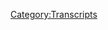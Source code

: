 {{DEFAULTSORT:
    #_TRANSCRIPT_0732:Trial Press Conference
}}{{Transcript
    | title         = [[732: Trial Press Conference]]
    | caption       = [https://knowledgefight.libsyn.com/732-trial-press-conference Listen to this episode on Libsyn]
    | episodeNumber = [[732: Trial Press Conference|732]]
    | length        = 01:06:35
}}

{{MessageBox
    | header     = Warning: Bot Generated Content
    | text       = This transcript was automatically generated by transcription software and likely contains many mistakes and misattributions. Please check the audio for definitive quotes, attribution, and context.
    | image      = N3yvass4myg91.webp
    | imagewidth = 50px
    | id         = warning
}}

{{TranscriptBlock
    | name      = Alex Jones
    | timestamp = 00:00:04.000
    | text      = Red Alert. Red alert. Red alert. Red. Alert. Red alert. Knowledge five days. Damn, Jordan, I am sweating. Knowledge party.com It's time to pray. I have great respect for knowledge like knowledge. I'm sick of them posing as if they're the good guys Hsiang me or the bad guy knowledge. Dan and Jordan knowledge fight need money Andy and Andy are stopping Andy and Ken handy in Kansas. Andy in Kansas, you're on the airplane. Huge fan. I love your word. Knowledge by now knowledge fight.com
}}

{{TranscriptBlock
    | name      = Dan
    | timestamp = 00:00:58.000
    | text      = Hello, everybody. Welcome back knowledge, right. I'm Dan. I'm Jordan. Dudes, sit around worship at the altar of saline and talk a little bit about Alex Jones. Oh,
}}

{{TranscriptBlock
    | name      = Jordan
    | timestamp = 00:01:07.000
    | text      = indeed. We are Dan Jordan.
}}

{{TranscriptBlock
    | name      = Dan
    | timestamp = 00:01:09.000
    | text      = Damn, Jordan a quick question for you. What's up? What's your bright spot today? But why bright spot? Jordan is this this button stuff is going along? I have a prediction that I think it'll probably every button will be out by the end of the year. Right. I'm giving myself that kind of a sort of window. Yeah. But it's really fun. I mean, one of the things that's really nice is like going through and, you know, addressing the envelopes and stuff. I see a lot of names that are like people from way back. Yeah, you know, and it's really nice to know that these people like a lot of people are still with us. You know, that's that's really exciting. And then the other thing that makes us a bright spot is the second Wonka button is in the mail. Yes. To confirm that the brightspot Willy Wonka button is somewhere yeah. And I will give you I'll say this as luck may have it. This is an international button. This one is going out of the United States. Oh yeah. So someone not
}}

{{TranscriptBlock
    | name      = Jordan
    | timestamp = 00:02:09.000
    | text      = in America are Patriot fans are not gonna like that. Be looking out as a look as long as it didn't go to the Queen. Well,
}}

{{TranscriptBlock
    | name      = Dan
    | timestamp = 00:02:17.000
    | text      = the first one landed in the United States. Sure. That's true. Also bad news. This one's going to the Queen god damn it.
}}

{{TranscriptBlock
    | name      = Jordan
    | timestamp = 00:02:22.000
    | text      = I knew it. I knew she was gonna ask for a while and then she died.
}}

{{TranscriptBlock
    | name      = Dan
    | timestamp = 00:02:25.000
    | text      = Well, it's actually going to Queen Beatrix.
}}

{{TranscriptBlock
    | name      = Jordan
    | timestamp = 00:02:30.000
    | text      = What's your Ah, my brightspot is I started watching the show called Welcome to Wrexham. Apparently, Rob McElhaney from, it's always sunny. Sure. And then Ryan Reynolds from being a dick in movies. Bought a like zoo, second tier football club in Wrexham, in Wales, which is like the oldest it's i It's really cool story about the backstory of the town. And it's got the oldest International Stadium anywhere and all this cool stuff. And then they turn them into like the Mighty Ducks. Right, and that's really cool. But then because Ryan Reynolds and Rob McElhenney are rich as shit, and they can get all these sponsorship deals. Now they're in a league where they are getting a huge budget compared to everybody else. So they're like the bad guys. But at the same time, because of the way football works. They're in a lower league. So what they're really trying to do is get out of that league to be the underdog in the higher League. You know what I'm saying? So they're still an underdog, right? But there's they're an overdog underdog kind of situation. And it's really cool because it talks about the town, which is more interesting. That's
}}

{{TranscriptBlock
    | name      = Dan
    | timestamp = 00:03:38.000
    | text      = nice, but it really sounds like it has something of a theme of like the corrupting influence of money. Then like if you have too much resources, you can't even be the thing exactly be told, which is the underdog Exactly.
}}

{{TranscriptBlock
    | name      = Jordan
    | timestamp = 00:03:50.000
    | text      = They're not there. They're buying people from the upper league but but that's because they you know, like it's It's difficult. It's difficult. Sure, and they're trying their best and there's all that fun stuff, but it's it's a really good documentary and it's it's Mighty Ducks S Oh, it
}}

{{TranscriptBlock
    | name      = Dan
    | timestamp = 00:04:05.000
    | text      = sounds fine. While you're on the subject of shows, yeah, contraption Master I finished and it's fantastic.
}}

{{TranscriptBlock
    | name      = Jordan
    | timestamp = 00:04:11.000
    | text      = I started I watched a couple episodes. Yeah, fucking amazing. So
}}

{{TranscriptBlock
    | name      = Dan
    | timestamp = 00:04:14.000
    | text      = good. Yeah, so fun. Silly.
}}

{{TranscriptBlock
    | name      = Jordan
    | timestamp = 00:04:16.000
    | text      = Oh, there's nothing more satisfying. I
}}

{{TranscriptBlock
    | name      = Dan
    | timestamp = 00:04:18.000
    | text      = don't want to spoil the end for you. But it's amazing. I believe it culminates quite well, of course. And then I've been needing another show because I you know, I've watched all the survivors. So I need to watch while I'm making the buttons right off, right. I sort of gravitate towards shows that are about people surviving. Because like survive well, yeah. And then I tried the Naked and Afraid but as I told you, yeah, there are plenty naked. Most of them are not that afraid. You're not that afraid. No, it kind of doesn't live up to the premise. So I found a show recently called alone, and it's they are straight up alone. My
}}

{{TranscriptBlock
    | name      = Jordan
    | timestamp = 00:04:51.000
    | text      = partner loves alone.
}}

{{TranscriptBlock
    | name      = Dan
    | timestamp = 00:04:53.000
    | text      = I am. I'm into it. I watched the first season. And I think it's great because it's 10 people. Yeah, they have to record the themselves. Yeah. And in the first episode of the first season, what guy almost got eaten by a bear? Yeah, it was like, I was thinking like, how would they stop that? I don't who didn't know, they had to evacuate somebody who was worried that there were like, big cats around. Yeah. And they're like, Well, we're about a three hour drive away. Exactly. That's a lot of time for a big cat.
}}

{{TranscriptBlock
    | name      = Jordan
    | timestamp = 00:05:21.000
    | text      = Yeah, they're quick. Yeah, like right there.
}}

{{TranscriptBlock
    | name      = Dan
    | timestamp = 00:05:24.000
    | text      = I've always thought like the survival shows often don't have enough survival aspects. Yeah. And that kind of this gives that like, ooh, something bad could happen here. Yeah. which I appreciate. And then the second thing is, there is no end date. Nope. They just are out there.
}}

{{TranscriptBlock
    | name      = Jordan
    | timestamp = 00:05:43.000
    | text      = Whoever goes longer. Yes. No, they might as well have their hand on a car for a year. Yeah.
}}

{{TranscriptBlock
    | name      = Dan
    | timestamp = 00:05:48.000
    | text      = I don't want to like spoil anything about it or anything. But like in the first season, the beginning of it is really survival based. Find food and make fire. Yeah. And then by the time it's down to like four of all mental, they're all losing the mind. They're all insane. They're all insane. It becomes boring to have to survive, because they figured out like, okay, I can get some food here. I have a tent. One guy made a guitar. Yeah. And a boat. Yeah,
}}

{{TranscriptBlock
    | name      = Jordan
    | timestamp = 00:06:14.000
    | text      = totally. Totally. Just so bored. Just like I have. I have defeated, existing but now existing is impossible to
}}

{{TranscriptBlock
    | name      = Dan
    | timestamp = 00:06:22.000
    | text      = do. It becomes a conversation of like, what am I proving? Yeah,
}}

{{TranscriptBlock
    | name      = Jordan
    | timestamp = 00:06:26.000
    | text      = totally. One guy who came in second because we watched the first season the guy who came in second. Yeah. And it was after like three or four months. And it was like you were just hearing him talk to a camera and you feel like he's talking to you. And then you stop and you realize he hasn't spoken to another human being for months.
}}

{{TranscriptBlock
    | name      = Dan
    | timestamp = 00:06:47.000
    | text      = Well, there's the other guy. There's another guy who's just like quoting Edgar Allan Poe. That guy was clearly from Georgia, kind of vaguely hillbilly ish. Or at least has a little bit of that vibe, too. Yeah, he's getting deeply philosophical,
}}

{{TranscriptBlock
    | name      = Jordan
    | timestamp = 00:07:01.000
    | text      = erudite hillbilly. Hillbilly
}}

{{TranscriptBlock
    | name      = Dan
    | timestamp = 00:07:05.000
    | text      = sage. Yes. I like it. I hope the other seasons you know, don't fall off my
}}

{{TranscriptBlock
    | name      = Jordan
    | timestamp = 00:07:11.000
    | text      = my big difference between a loan and Naked and Afraid. I loved a loan because they keep building their shelters until it looks cool enough for me to live it like I that one way of months. I know that one to build a shelter. And I was like, Man, I kind of wish I was living there. And yeah,
}}

{{TranscriptBlock
    | name      = Dan
    | timestamp = 00:07:27.000
    | text      = well, the guy who made a guitar and then lost his mind, before he decided to leave. He was like, think I'm gonna make a sauna neck. That's right. I bet you
}}

{{TranscriptBlock
    | name      = Jordan
    | timestamp = 00:07:37.000
    | text      = I bet you could and also, you gotta go you gotta go bed.
}}

{{TranscriptBlock
    | name      = Dan
    | timestamp = 00:07:41.000
    | text      = I was talking to my friend Angela lamps bury this show because I really enjoy it. And I didn't know if it how it worked. Like I the only complaint I have. Here's the only complaint and this is I mean, this is goes to what we were talking about. They should not tell the person who survived the longest that the second to last person has quit. I understand. They shouldn't see how why I had that thought should have to tap I had that thought I did I
}}

{{TranscriptBlock
    | name      = Jordan
    | timestamp = 00:08:07.000
    | text      = totally understand what you're saying. Yeah, because I
}}

{{TranscriptBlock
    | name      = Dan
    | timestamp = 00:08:09.000
    | text      = would love it. If someone's just out there for like six extra months. They win. $500,000. Totally. That's a lot of money.
}}

{{TranscriptBlock
    | name      = Jordan
    | timestamp = 00:08:16.000
    | text      = That's it. Six months worth of work. Let them stay out there. See how long? What is that hourly, five or six months,
}}

{{TranscriptBlock
    | name      = Dan
    | timestamp = 00:08:24.000
    | text      = they had no ability to gauge how long other people have stayed? No. It's like one guy who's the third to quit was like, I'm definitely first. Yeah, totally. Like, you'd just be like, Okay, it's been four months. But I bet there's a couple of people still out there. Meanwhile, two months ago, everyone's gone. Well,
}}

{{TranscriptBlock
    | name      = Jordan
    | timestamp = 00:08:41.000
    | text      = it is a sort of Prisoner's Dilemma aspect to because you have to be in your head like, Well, I'm a great survivor, obviously, because I'm four months into this. But this is a TV show, man. There's gotta be nine other great survivors on this show. They could be they could be here for a year. And
}}

{{TranscriptBlock
    | name      = Dan
    | timestamp = 00:09:00.000
    | text      = if you know that they're gonna come and tell you when you've won, then that takes away that mantle like Yeah, fucking with your head. Like maybe I've won. Maybe I can quit and I have won. Yep. You know,
}}

{{TranscriptBlock
    | name      = Jordan
    | timestamp = 00:09:11.000
    | text      = it shouldn't be a surprise. If you win. Yes, you're alone.
}}

{{TranscriptBlock
    | name      = Dan
    | timestamp = 00:09:15.000
    | text      = Anyway, I'm gonna watch more of that show while I make buttons. Sounds good. So Jordan, today we have an episode to go over. And what I thought we might do is talk a little bit about the trial, of course campaign. I want to discuss Alex's press conference that he gave on the steps of the courthouse. Right, right. Alright. So I think that there's there's points that I want to make. And this is something I think, probably merits focus, okay. And we'll get to that in just a moment. But before we do, let's say hello to somebody walk. Oh, that's great idea. So first basket of muffins. Thank you so much. You're on our policy walk.
}}

{{TranscriptBlock
    | name      = Alex Jones
    | timestamp = 00:09:54.000
    | text      = I'm a policy wonk. Thank
}}

{{TranscriptBlock
    | name      = Jordan
    | timestamp = 00:09:55.000
    | text      = you very much.
}}

{{TranscriptBlock
    | name      = Dan
    | timestamp = 00:09:57.000
    | text      = Next Bach thank you so much. You're now policy walk I'm a policy wonk,
}}

{{TranscriptBlock
    | name      = Jordan
    | timestamp = 00:10:01.000
    | text      = thank you very much.
}}

{{TranscriptBlock
    | name      = Dan
    | timestamp = 00:10:02.000
    | text      = Next, Colin from Ohio, thank you so much for one hour policy walk.
}}

{{TranscriptBlock
    | name      = Alex Jones
    | timestamp = 00:10:05.000
    | text      = I'm a policy wonk.
}}

{{TranscriptBlock
    | name      = Jordan
    | timestamp = 00:10:06.000
    | text      = Thank you very much.
}}

{{TranscriptBlock
    | name      = Dan
    | timestamp = 00:10:07.000
    | text      = And room temperature. Suvi. Bacon. Thank you so much. You're now policy walk.
}}

{{TranscriptBlock
    | name      = Alex Jones
    | timestamp = 00:10:12.000
    | text      = I'm a policy wonk.
}}

{{TranscriptBlock
    | name      = Robert Barnes
    | timestamp = 00:10:13.000
    | text      = Thank you very much.
}}

{{TranscriptBlock
    | name      = Dan
    | timestamp = 00:10:14.000
    | text      = Well, I bumped up to the, because it's so important that people know about don't cook your bacon.
}}

{{TranscriptBlock
    | name      = Jordan
    | timestamp = 00:10:19.000
    | text      = Yes. If it's if it's that relevant, you're gonna get punched out. Yeah.
}}

{{TranscriptBlock
    | name      = Dan
    | timestamp = 00:10:23.000
    | text      = And if it's such an important social message,
}}

{{TranscriptBlock
    | name      = Jordan
    | timestamp = 00:10:25.000
    | text      = it's a piece. It's really important.
}}

{{TranscriptBlock
    | name      = Dan
    | timestamp = 00:10:28.000
    | text      = We've got a couple of technocrats in the mix here, Jordan. So first Farrell, sweaty nerd. Thank you so much. You are now technocrat and Ted Cruz is a spineless sack of jelly. Thank you so much. You're now a technocrat.
}}

{{TranscriptBlock
    | name      = Alex Jones
    | timestamp = 00:10:40.000
    | text      = I'm a policy wonk. I have risen above my enemies. I might quit tomorrow. Actually. I'm just gonna take a little break now. A little breaky for me. And then we're going to come back. And I'm gonna start the show over, but I have to double down on their Fuck you. Fuck you. I got plenty of words for you. But at the end of the day, Fuck you and your new world order. And fuck the horse she wrote in on and all your shit. Maybe today should have almost broadcast. Maybe I'll just be gone a month, maybe five years. Maybe I'll walk out of here tomorrow. And you never see me again. That's really what I want to do. I never want to come back here again. I apologize to the crew and the listeners yesterday that I was legitimately having breakdowns on air. I'll be better tomorrow.
}}

{{TranscriptBlock
    | name      = Dan
    | timestamp = 00:11:35.000
    | text      = He's not
}}

{{TranscriptBlock
    | name      = Jordan
    | timestamp = 00:11:35.000
    | text      = Oh is bad. He sucks. That sounds right, though.
}}

{{TranscriptBlock
    | name      = Dan
    | timestamp = 00:11:39.000
    | text      = So we're recording this on Thursday evening? Yes. We saw closing arguments today. Yes. And so when this comes out, it'll be Friday. And as you're listening to this, there may be a verdict in tomorrow. Who knows how long the jury will deliberate on this could be
}}

{{TranscriptBlock
    | name      = Jordan
    | timestamp = 00:11:57.000
    | text      = till next week.
}}

{{TranscriptBlock
    | name      = Dan
    | timestamp = 00:11:58.000
    | text      = But I think that the course of the content of this trial and the testimony that we heard was Todd earth shattering some, you know, the stuff that you hear about Alex, whether it be the business practices or the you know, I think that guy for the Super Bowl, the Matt Miller guy that was a, you know, certainly that it's not like, the biggest thing in the world. But it's crippling to Alex's argument. Yeah. A lot of that stuff is there. And then to the side of that all of the humanizing and the fleshing out of the people's experiences. They're the sort of discussion of their loved ones. Yep. Tough, tough. Tough To. To. Yeah, to wrestle with.
}}

{{TranscriptBlock
    | name      = Jordan
    | timestamp = 00:12:53.000
    | text      = Yeah, it is. It is very much like, I feel like everybody who wanted their say, got their say, and they got to tell their story. And their story was very, very, very intense. Yeah. Emotionally affecting powerful, and the way that they have all turned their lives into something. That is, I mean, just incredible. You know, it is it's something that's stronger than I think I could ever accomplish. You know, like it is that kind of thing.
}}

{{TranscriptBlock
    | name      = Dan
    | timestamp = 00:13:26.000
    | text      = And God willing, you'll never have to find out. Absolutely. Yeah, it's just yeah, I words almost fail me in terms of the process of this. Last bit. Yep. And so we reached the end of the trial and the testimony and the closing arguments, and up with the plaintiff's lawyers laying out really concise argument about what they have discussed. There's, like the appeal to the emotions of the case scores, respect for that, but also the cause and effect of Alex's behavior and the grief that was caused to these people. And then norm Pattis, for the defense decides he's gonna play a 20 minute video of Alex from his own show. Yep. And I thought that was strange.
}}

{{TranscriptBlock
    | name      = Alex Jones
    | timestamp = 00:14:21.000
    | text      = Ah,
}}

{{TranscriptBlock
    | name      = Jordan
    | timestamp = 00:14:22.000
    | text      = I mean, I heard him I mean, I watched the video and was like, focused on it, because for some reason, I thought there must be some sort of content reason that he would play this video. And when you watch it, you're like, I think he just didn't want to do 20 minutes of his closing argument.
}}

{{TranscriptBlock
    | name      = Dan
    | timestamp = 00:14:40.000
    | text      = I think it was Alex said, play this or your fire. Yeah, that could be That's my guess that could definitely be the case. So look, I understand that the whole argument that Alex and Norm have wanted to make this whole time is that the videos the plaintiffs are showing have been taken out of context and to understand what they're playing and what Alex says you need to watch the whole videos. So now in the clothes Isn't statement, that's when Norm has this ability to do that. Yeah. But this is kind of bullshit because the exact same argument that they use applies here. This is just like a 90 minute video from a larger show. To understand the context of this video, shouldn't we insist that you have to watch the whole show. And to be honest, Alex's shows are generally emotional outbursts that are the result of some other stimulus. So in order to understand the whole show, you kind of need to watch the day before, you know the jury has got to see the day before show in order to put this in context, you can see how this argument spirals out of hand easily because it's meaningless. Alex defends himself by saying that things are out of context, and you need to see the whole clip because he wants to be able to set the arbitrary parameter for what you need to see in order to be qualified to judge him. It's bullshit. Yeah, also, there's at least one edit in the video that norm plays so even that doesn't even hold up.
}}

{{TranscriptBlock
    | name      = Jordan
    | timestamp = 00:15:50.000
    | text      = And and not just that, but what norm did in his closing argument, I felt like was essentially flout every rule that had been made so far. Yep, point. The video had like five claims that you could not make in that courtroom. We'll get to that it was insane. And norm had at least six or seven out and out lies that I know he knows aren't true. Like physically speaking in the world we inhabit. I know norm Pattice knows that this is not true. And he's saying it in front of a fucking judge. Yeah, you know,
}}

{{TranscriptBlock
    | name      = Dan
    | timestamp = 00:16:23.000
    | text      = so I don't think the video did as much to help Alex's cases, he might have thought it would be odd sounding completely insane. rambling about how Meghan Kelly totally wanted to fuck him, and he could prove it if he was recording at the right time. Yep. Beyond that. Alex also touches on a number of fucked up claims. One, he says that it's proven that the WikiLeaks releases couldn't have been hacked, and were the result of someone on site downloading the files. This is part of his Seth Rich conspiracies, and it's based on comments made by his buddy William Binney. It was shown to Benny that he was totally wrong and that the documents could have easily been downloaded remotely, and Benny recanted his claim, but Alex has never corrected himself or updated his talking points. So just off the bat in this closing statement, Alex is reaffirming his belief that Hillary Clinton had Seth Rich killed for releasing the WikiLeaks, which Seth Rich's family has successfully sued people for claiming
}}

{{TranscriptBlock
    | name      = Jordan
    | timestamp = 00:17:16.000
    | text      = I was gonna say yeah, in court, he did a thing that gets people put in court to
}}

{{TranscriptBlock
    | name      = Dan
    | timestamp = 00:17:21.000
    | text      = Alex repeats completely false conspiracy claims about Hillary selling uranium to Russia. Three, forgive my language, but Alex call Sandy Hook guitar baby and repeats conspiracies about Sandy Hook directly.
}}

{{TranscriptBlock
    | name      = Jordan
    | timestamp = 00:17:33.000
    | text      = Yeah, he said that they played a video where he said that and they were like that's going to do it.
}}

{{TranscriptBlock
    | name      = Dan
    | timestamp = 00:17:40.000
    | text      = For Alex demonstrably lies about what he said about Sandy Hook. He directly contradicts videos that have already been shown in court. If this video shows anything, it's that Alex is a completely untrustworthy source, particularly about his own actions. Five, Alex claims that the Syrian gas attacks are false flags. Six. In this clip, Alex says that he got a cease and desist slash retraction request about Sandy Hook that gave him a month to act. And he didn't because he felt like he hadn't done anything wrong. That's in the video. They played
}}

{{TranscriptBlock
    | name      = Jordan
    | timestamp = 00:18:12.000
    | text      = Yeah, it was insane. I think that Alex
}}

{{TranscriptBlock
    | name      = Dan
    | timestamp = 00:18:14.000
    | text      = severely overestimates his own ability to make a point. He's playing this video, because the underlying point he's trying to make is that he's totally cool did nothing wrong, and the media is attacking him about Sandy Hook because he exposes things that the media doesn't want the public to know. Like how Assad is super cool, right? The thing is, though, that he makes no sense. Alex thinks that if people could just see him lay out his defense than they would get it and he'll be game over for the plaintiffs. But this video is uncompelled. To anyone who doesn't already believe Alex is shit. It's particularly useless to show people who have already seen evidence that the things he's saying in this video are bullshit, as the jury already has. I get the impulse on Alex's part, I think but in this setting, it actually kind of makes his image look much worse. It is
}}

{{TranscriptBlock
    | name      = Jordan
    | timestamp = 00:18:59.000
    | text      = it is I think it's the wet cement problem. You know, like if he had gotten to play that video, right, right away first day color the jury's perceptions with that video at least a little bit, you know, maybe that does something, but because the cement is dry as fuck, his video bounces off of it, and you can see every fucking problem.
}}

{{TranscriptBlock
    | name      = Dan
    | timestamp = 00:19:22.000
    | text      = I'm not sure if that would fully work in this setting, but that dynamic is is very much real big. Yeah, you show this video in advance, and then maybe you'll have a kernel of doubt whenever you hear him say these people are actors. Yeah, we've already had this pre framing that like everything's out of context.
}}

{{TranscriptBlock
    | name      = Jordan
    | timestamp = 00:19:42.000
    | text      = That's what he does. He pre frames events that you don't know the complete details about. So he's trying to do the exact same thing here. The only problem is, he's not allowed to talk by himself.
}}

{{TranscriptBlock
    | name      = Dan
    | timestamp = 00:19:54.000
    | text      = So you have to play this troubling clip full of bullshit well, so Alex is used to face a No consequences being surrounded by losers on his payroll, who know they're unemployable anywhere else, interviewing con artists who are financially and professionally invested in maintaining the illusion that Alex is right, and being able to hang up on or bully any callers who disagree with him in any meaningful way. Yeah, he's used to his explanations for things working because the people he's explaining things to are already in his camp, to uninitiated ears or to people who've seen evidence to the contrary, this video just seems insane. He's a crazy person. What would have been useful for norm to do would be to take the clips of Alex saying that Sandy Hook was fake with actors that were played in court and then show the full video that the clip claimed from which would then reveal that the original clip was taken out of context. And Alex was actually just asking questions or playing devil's advocate, right? He absolutely can't do that, though. Because those clips aren't out of context. That's the problem. All norm can do is insinuate that the larger context completely absolves Alex, but it's bullshit. Yep. norms. Other arguments seem to be that Alex's actions were driven by a fear that the government was going to take the guns not by a desire to endanger grieving parents for money. But the reality is that Alex endangered grieving parents in order to push his narrative surrounding the fears about the government taking guns, which is something he embellish is exaggerates and sensationalizes. In order to make money, it's not one thing or the other is norm is pretending it's all part of a dynamic system that Alex uses. Norm understands this. He's been a guest on Alex's show numerous times. If you watch this, you kind of get the sense that norm doesn't believe a goddamn word he's saying. It's just that there's no other real way to argue this and the bravado that he had about the families exaggerating their grief in his opening statement, probably, that's that that sort of cockiness isn't gonna play too well with a jury after days of hearing from said family members about the pain they've endured. Yeah, he tried to bring that exaggeration point back up, but you heard how much more apologetic and careful he was about it. As opposed to the sort of cocky swinging Dickie had in the opening he was trying, Norm was desperate to try and make this political in his closing, trying to shoehorn in references to Trump and getting shut down with objections along the way. He also tried to make a mockery of the idea that the plaintiffs who testified and said that they didn't know what Alex's positions on guns, were they, they didn't know what his position and tried to mock this. And I want to touch on this for a second. When you live by the sword, it's not a certainty that you're going to die by the sword. But if you do, you have an obligation to accept your death by the sword. Alex's most consistent defense of himself is that he's being taken out of context, and that you can understand what he's saying from short clips. I think this is bullshit. But it's the foundation of norms defense and their position. So he has to accept this. It's all good fun for him when he wants to claim that Alex mocking Robbie Parker was out of context. But it's so weird how he doesn't realize that this cuts both ways. He can show the jury a clip of ALEC saying they're coming for our guns or they're staging shootings to take our guns. And if he's being intellectually consistent, he should know that the jury can't possibly know what Alex's position on guns is without watching the whole video. In essence, norms underlying defense strategy precludes him from being able to expect that he's able to prove anything. This is also a corollary of one of Alex's other defenses when he's accused of anything and then shown video of him doing or saying the thing He's accused of he'll say it's out of context, or it's satire. If that is what Alex is saying, and if the entirety of his on air career isn't allowed to be shown in his custody hearing, because he's putting on a performance, then why should the plaintiffs in this case take him at his word when he says something on air? He could lay out his entire philosophy on gun succinctly on his show, and the plaintiffs would have every right to say that well, he did say things on air, they have no way of knowing what Alex's sincere positions are. Alex gets a lot of mileage out of people knowing he's a fraud and a liar where he can wiggle out of trouble by disowning the things he says on air as being theatrical or satire. But the other side of this is this if you want norm to insist that the Sandy Hook families are suing them because of their opposition to his position on guns, you have no right to claim that they even know what those positions are, is called being hoisted on your own petard there is that this is you know, oh, you got to oh, you can't understand what I'm saying on air. Canada expect that you get to use that as the opposite for your own purposes. And it's just said it was a very bad closing statement disgraceful all around. Yeah. And in fuck norm.
}}

{{TranscriptBlock
    | name      = Jordan
    | timestamp = 00:24:26.000
    | text      = Yeah. Yeah. The moment where norm. I mean, I really thought that norm should have been tackled by like the idea of law, I should have tackled norm because the moment he was like full from
}}

{{TranscriptBlock
    | name      = Dan
    | timestamp = 00:24:38.000
    | text      = nikecourt would have texted me he should have
}}

{{TranscriptBlock
    | name      = Jordan
    | timestamp = 00:24:40.000
    | text      = because he was playing the video. And then Norm said he was trying to insinuate the thing that he's been trying to insinuate the entire fucking time, and everyone has stopped him and they still let him do it. And then the objection was sustained, but it doesn't fucking matter. Because again, he got to say, why did they come with this with this lawsuit? It's because of the guy who said Good job, Alex. Right instead of saying because he can't say it's Trump. Yeah, he can't say they're coming after Trump. But he can play a video where Alex references Trump, and then references that maybe he was referencing, but pronouns still refer to
}}

{{TranscriptBlock
    | name      = Dan
    | timestamp = 00:25:17.000
    | text      = a thing. No, True. True. And I think that was painfully obvious. Yeah. And I don't think the jury is dumb. No, I think that they get that too. Yeah. To the extent that they have any awareness of why it's inappropriate this behavior, I think that they can understand like, this is this guy is trying to do something he's not allowed to do. Yeah. And I have faith that they'll they'll suss that out. I don't
}}

{{TranscriptBlock
    | name      = Jordan
    | timestamp = 00:25:44.000
    | text      = think it's too hard after like, eventually, no matter what you're like, oh, this kid is trying to break into the cookie jar.
}}

{{TranscriptBlock
    | name      = Dan
    | timestamp = 00:25:51.000
    | text      = I get it and then and then dude, the ending with the attorney prayer or
}}

{{TranscriptBlock
    | name      = Alex Jones
    | timestamp = 00:25:56.000
    | text      = fuck, that
}}

{{TranscriptBlock
    | name      = Dan
    | timestamp = 00:25:57.000
    | text      = was rough.
}}

{{TranscriptBlock
    | name      = Jordan
    | timestamp = 00:25:58.000
    | text      = What the fuck was that?
}}

{{TranscriptBlock
    | name      = Dan
    | timestamp = 00:25:59.000
    | text      = That was embarrassing. No one's
}}

{{TranscriptBlock
    | name      = Jordan
    | timestamp = 00:26:00.000
    | text      = no one's corroborated that that's a an attorney's prayer. Has anybody said that? Attorneys pray like that. Has any attorney ever prayed like that?
}}

{{TranscriptBlock
    | name      = Dan
    | timestamp = 00:26:09.000
    | text      = I could see it being like, on a on a placemat. Danny's you have your lawyer. Grandma gets it for you. Circle these words of the prayer. That was tough. Yeah. And then Nora might have protested a little too much about how proud he is to be. He kept saying like I'm exactly where I want to be. I'm so proud of me. That was it was it felt a little bit like somebody's talking themselves up of like, no, no, no, I'm not ashamed to be Yeah,
}}

{{TranscriptBlock
    | name      = Jordan
    | timestamp = 00:26:40.000
    | text      = it was. It was a little bit like a shirtless naked man walking into Congress being like, Oh, I'm so Mr. Smith. I am going to fucking filibuster this shit. And everyone's going to be like, Look at this genius.
}}

{{TranscriptBlock
    | name      = Dan
    | timestamp = 00:26:54.000
    | text      = I think we are foolish for accepting expecting more from a guy who drops his pants. It says the N word. Of course we are? Of course we are. So look, norms of behavior throughout the entirety of this proceeding has been shameful. I hope he enjoys being second banana on Infowars. To Barnes. Yeah. As a lawyer. Yeah, it's I don't know. I don't know really what? I can't I find it difficult to imagine he'll have too much cash.
}}

{{TranscriptBlock
    | name      = Jordan
    | timestamp = 00:27:24.000
    | text      = Boy, I wouldn't. I wouldn't hire him.
}}

{{TranscriptBlock
    | name      = Dan
    | timestamp = 00:27:28.000
    | text      = It's just been bad. But I think that there's something else that is worse. And that is Alex's behavior. Yeah, that sounds right. So he went to Connecticut, a little bit back justified. Had a little bit of a meltdown. I had to get away from the the jury, right, went back to Austin to do his bullshit with Barnes. Right. Say that Sandy Hook was fake again.
}}

{{TranscriptBlock
    | name      = Jordan
    | timestamp = 00:27:52.000
    | text      = Yep. Flew back to Connecticut. Right.
}}

{{TranscriptBlock
    | name      = Dan
    | timestamp = 00:27:55.000
    | text      = And then the idea was that norm was going to call him as a witness for the defense. Yeah. The only witness? Yeah. And so this game was being played. And Alex came back. And now that both sides have arrested the closing arguments have been made. We know that he did not testify
}}

{{TranscriptBlock
    | name      = Jordan
    | timestamp = 00:28:14.000
    | text      = like Brave Sir Robin. He ran away. It's
}}

{{TranscriptBlock
    | name      = Dan
    | timestamp = 00:28:18.000
    | text      = he went to Connecticut for ostensibly no reason. Nope. Except, well, promotion. There we go. He went to get publicity. He went to get attention. And it is my firm contention that he never even considered testifying. Yeah, I would believe that he went specifically to get as much attention as he could, with the pretense that maybe I'll testify. Or maybe I won't, yeah,
}}

{{TranscriptBlock
    | name      = Jordan
    | timestamp = 00:28:51.000
    | text      = he went there because he knew he was going to get that press conference right outside the court, because he always gets it because everybody who works in the media is fucking stupid. But that's just me. And we're
}}

{{TranscriptBlock
    | name      = Dan
    | timestamp = 00:29:01.000
    | text      = going to talk here a little bit about this press conference, because I found it to be
}}

{{TranscriptBlock
    | name      = Jordan
    | timestamp = 00:29:07.000
    | text      = great. The best, I would say the opposite, respectful, no loving,
}}

{{TranscriptBlock
    | name      = Dan
    | timestamp = 00:29:11.000
    | text      = no, none of these things, none of those things. So here's where we start off. And I should give you a little bit of a sort of Tableau. Alex and Barnes are standing behind some cameras. Now a little bit later, Alex there Alex will. I don't know why. Pay for burns. Fly out.
}}

{{TranscriptBlock
    | name      = Jordan
    | timestamp = 00:29:32.000
    | text      = Get on the jet, Denise stowaway.
}}

{{TranscriptBlock
    | name      = Dan
    | timestamp = 00:29:35.000
    | text      = Well, we'll actually find out why Barnes is there a little bit later. And it's very sad. Oh, but a little bit later, Alex is talking to some people and fielding questions. And he's holding up a copy of his book. So obviously like this is all Yeah, this getting your, your product on the news? Yep. And this is the game that's being played. But yeah, he's standing I'm here with Barnes. I
}}

{{TranscriptBlock
    | name      = Alex Jones
    | timestamp = 00:30:01.000
    | text      = really appreciate all of you for being here today. I would accept you at that point constitutional, First Amendment and criminal lawyer who also worked on this case. For several years, he can give you documented evidence that we gave them all the discovery. So they didn't have case. So they were forced to default us because I'm this villain that deserves to be found guilty by this kangaroo court.
}}

{{TranscriptBlock
    | name      = Dan
    | timestamp = 00:30:23.000
    | text      = So yeah, Barnes was working on the case. If you have heard the deposition episodes, then you'll know this, but just to revisit this, this is Brittany paws, testifying under oath that they are considering suing Barnes
}}

{{TranscriptBlock
    | name      = Bill Ogden
    | timestamp = 00:30:37.000
    | text      = went over this a little bit with Mr. Shroyer in his deposition, and I'll ask you the same thing based on the information that you just testified to, is the company has the company decided one way or another on legal malpractice as a potential asset?
}}

{{TranscriptBlock
    | name      = Brittany Paz
    | timestamp = 00:30:55.000
    | text      = We have not decided on made any final decisions on legal malpractice yet as to whether to file or who to file against. We've not made any final decisions on that.
}}

{{TranscriptBlock
    | name      = Bill Ogden
    | timestamp = 00:31:04.000
    | text      = Okay. Is it being hasn't been discussed or is it going to be discussed?
}}

{{TranscriptBlock
    | name      = Brittany Paz
    | timestamp = 00:31:08.000
    | text      = It's being discussed,
}}

{{TranscriptBlock
    | name      = Dan
    | timestamp = 00:31:09.000
    | text      = though, considering suing their previous lawyers for malpractice. Right. And just to be totally clear, they also discuss which lawyers there was a problem with.
}}

{{TranscriptBlock
    | name      = Bill Ogden
    | timestamp = 00:31:21.000
    | text      = Okay, so Brad Reeves, Mr. And Daza. I'll just go, Mr. Enoch.
}}

{{TranscriptBlock
    | name      = Brittany Paz
    | timestamp = 00:31:28.000
    | text      = I'm not sure about Mr. Enoch. I think he's he's done a pretty decent job. T Wade Jeffries. I'm sorry. I don't know much about him. I don't have an opinion about him.
}}

{{TranscriptBlock
    | name      = Bill Ogden
    | timestamp = 00:31:39.000
    | text      = Burnett, Michael. Michael Burnett.
}}

{{TranscriptBlock
    | name      = Brittany Paz
    | timestamp = 00:31:42.000
    | text      = I don't have an opinion about him either.
}}

{{TranscriptBlock
    | name      = Bill Ogden
    | timestamp = 00:31:44.000
    | text      = Yeah. Bob Barnes. Barnes. You did have an issue with him. Body bones.
}}

{{TranscriptBlock
    | name      = Dan
    | timestamp = 00:31:50.000
    | text      = You can tell there's that's a heavy Barnes Barnes and then an exhale. Yeah. A I got some issues with bar. That's
}}

{{TranscriptBlock
    | name      = Jordan
    | timestamp = 00:31:59.000
    | text      = a personal exhale. That is a woman who has talked to Barnes and went I do not like you, sir. Well,
}}

{{TranscriptBlock
    | name      = Dan
    | timestamp = 00:32:05.000
    | text      = or conversely, someone who has as a lawyer and his looked at what happened. There's that is like, this is exasperating. I can't get into any of this. But I have an issue with Barnes. Yeah. So yeah. Good, good guy to explain how you took did this case by the book? Yeah, a good guy to bring with you for your dumb publicity stunt in front of the courthouse. Yeah. And I think that's another thing we really need to keep in mind. The people in the courthouse are having their day in court. They are doing something incredibly difficult. They're being disrespected by norm. routinely. Yep. And this is what Alex is doing. While that's going on the way that he operates.
}}

{{TranscriptBlock
    | name      = Jordan
    | timestamp = 00:32:54.000
    | text      = I need I need this to be hammered into the head of every journalist alive, like with a fucking hammer. When you give Alex that press conference, outside of the court, there's two things you're showing, you're showing the difference between what you're allowed to do inside the court in a wall separates being allowed to lie to the entire world and being allowed to fucking lie to a judge. Right, right. Yeah. And then second, if you are giving him that press conference, or if you're the editor, forcing somebody to go give him that press conference. Who are you doing this for? You're not doing it for you're not helping the families at all. But you're not helping? At all. You're not helping anybody. But Alex, and I guess the corporation you fucking work for? Yeah. So those are the people that you care about, if that's what you're going to do. Those are the people you care about, give up any other fucking argument, I'm
}}

{{TranscriptBlock
    | name      = Dan
    | timestamp = 00:33:52.000
    | text      = gonna give them a little bit less have a hard time because some of them are probably on the beat.
}}

{{TranscriptBlock
    | name      = Jordan
    | timestamp = 00:33:58.000
    | text      = I know. And you're a better person that I assure
}}

{{TranscriptBlock
    | name      = Dan
    | timestamp = 00:34:01.000
    | text      = one thing that sticks out to me, though, about what you're saying is he does highlight the difference between what you can say in court and what you can say just outside on the steps. And I think that that imbalance should be shown to Alex. Yeah. And that is what's your first amendment right. And that's kind of why I think, you know, I get a little uncomfortable with your instinct to bark at people and, you know, whatever. That is why someone like you should actually have to be there for all the press conferences. I choose to be like, okay, you know what, in the courtroom, people will ask you polite questions, so I'm going to scream and I'm
}}

{{TranscriptBlock
    | name      = Jordan
    | timestamp = 00:34:36.000
    | text      = going to be a piece of shit. Yes, because nobody else will be and he's going to be
}}

{{TranscriptBlock
    | name      = Dan
    | timestamp = 00:34:40.000
    | text      = Yeah, this is that you want to only exist in the wilderness of these steps. Totally. Then I will be a bear.
}}

{{TranscriptBlock
    | name      = Jordan
    | timestamp = 00:34:47.000
    | text      = I mean, it's fucking disgusting to me because the bailiff will come and stop me from interrupting him. That's fucked. That's fucked. Yeah, protect him at all. hos, please make sure that he's okay. And nobody's mean to him. Yeah.
}}

{{TranscriptBlock
    | name      = Dan
    | timestamp = 00:35:04.000
    | text      = The only difference, I suppose is that like, you have the awareness that you yelling at him is disrespectful to the court itself as well. She disrespectful to what the families and all them are doing. And I think that's another thing that Alex weaponizes Yeah, like people have good heart and good conscience wouldn't want to make a scene and treat him the way he deserves to be treated on the staff. Yeah, and fight him or assault him or yell at him.
}}

{{TranscriptBlock
    | name      = Jordan
    | timestamp = 00:35:30.000
    | text      = This is why you I do need to be there is because I was in. If you recall, I went to the fucking Louvre. And there was a kid who stepped over a kid, French, not my child, obviously, parents nowhere to be found. And the kid was like, taking picture and it was getting too close. And I was like, Hey, kid, get the fuck out of here real loud. And everybody was like, good call, that kid needs to get the fuck out of here. So that's what I'm here for. That's my that's my job.
}}

{{TranscriptBlock
    | name      = Dan
    | timestamp = 00:35:57.000
    | text      = Right. So we go back to the press conference. Justice itself, who is on
}}

{{TranscriptBlock
    | name      = Jordan
    | timestamp = 00:36:04.000
    | text      = trial? Yeah,
}}

{{TranscriptBlock
    | name      = Dan
    | timestamp = 00:36:05.000
    | text      = there we go. This is a buzzword that'll happen.
}}

{{TranscriptBlock
    | name      = Alex Jones
    | timestamp = 00:36:08.000
    | text      = This is American justice, on trial, even the worst people in the world, which I'm not, but even if I'm a bad person, as some say, I deserve my day in court. Even the local newspaper admits, I'm not allowed to defend myself. It's not Alex Jones saying this is the Hartford current. An article published yesterday. Alex Jones had to testify in Sandy Hook defamation trial this week. Here's what we know. It says he's prohibited from defending himself. They've had three weeks of people up there lying about me twisting what I said. And basically having a memorial for dead children. I didn't kill.
}}

{{TranscriptBlock
    | name      = Dan
    | timestamp = 00:36:45.000
    | text      = This article in the current doesn't say this. It says quote, Jones in his company, free speech systems have been prohibited from defending themselves under the default, but can try to minimize what they have to pay in compensatory and punitive damages. Alex can't defend himself under the default. That's an important distinction because that ship has sailed. He had every opportunity to defend himself when that was appropriate. But he didn't. And he was so abusive of the process, that he was defaulted. He can't now take this damages hearing as an opportunity to try and undo the default or to carry out the case, as if he hadn't been defaulted. He fucked himself over and this is a consequence of that. He has every ability to defend himself in the context of this damages hearing, which is the second part of the sentence in that current article that he's ignoring. He can try to minimize the damages. That's the damages hearing equivalent of defending himself. Point being Alex is a fucking baby and Barnes is tagging along to Connecticut with him because Barnes's he just loves a public spectacle and he doesn't have a problem being a disrespectful shithead if it gets some attention and you know, maybe drives a couple more people into his revenue streams like on that Patreon clone for unhinged assholes,
}}

{{TranscriptBlock
    | name      = Jordan
    | timestamp = 00:37:58.000
    | text      = man I mean the fucking cycle the psychopathy of doing that, you know, like that's not I wouldn't I would I mean, I guess separated from humanity. You know, you're in a studio. It's just you and Alex you it's easier to step into the world where you can be a piece of shit Yeah, to be a psycho enough to go and stand on the steps. And watch Alex do that shit. Well, and
}}

{{TranscriptBlock
    | name      = Dan
    | timestamp = 00:38:23.000
    | text      = take all the steps that are required to get you there. Yeah, yeah, you have to plan you have to do the tackle thing hack a bag. Yeah, to get legit stand in security. Yeah. Knowing that what you're doing is just traveling to another city to disrespect fucking people that you've hurt. Yep, that's what you're doing. Yeah. gratulations. Yeah. I also want to point out that like later, he is just holding up a copy of his book. This is a publicity stunt for Alex pure and simple. That's why he went to Connecticut. He had no intention of ever testifying. But since the bankruptcy court has taken over his business's finances, I bet he had to pretend that he was going to testify in order to rationalize the expense of his travel, it would probably not fly as a business expense for a company in bankruptcy to say, hey, I want to go across the country with my shithead lawyer friend so I can promote my book on the steps of the courthouse where I'm avoiding testifying, because I'm scared. I bet the bankruptcy court would be like, yeah, no, I'm gonna that's not going to be an expense for
}}

{{TranscriptBlock
    | name      = Jordan
    | timestamp = 00:39:24.000
    | text      = you are going to fly business class.
}}

{{TranscriptBlock
    | name      = Dan
    | timestamp = 00:39:27.000
    | text      = Yeah, I gotta, I gotta charter a plane so I can try and get some attention. I'm going
}}

{{TranscriptBlock
    | name      = Jordan
    | timestamp = 00:39:31.000
    | text      = to throw this out at you. How do you feel about an aisle seat? Alex is a tremendous
}}

{{TranscriptBlock
    | name      = Dan
    | timestamp = 00:39:35.000
    | text      = piece of shit. And this press conference is a new level of inexcusable act on his part. He could have stayed the fucking Texas. There was no need for him to go to Connecticut just so we could siphon off some of the attention from this trial in order to grandstand in front of the court with Barnes to try and promote his stupid book. It's honestly difficult to think of a way he could have been more disrespectful to the families inside just trying to get their day in court. It's one thing for him to be Be afraid to sincerely face them and accept responsibility for his part in everything that's happened. It's entirely another thing to do this. Yeah, it's I don't know, man. I have I have a lot of words for him. Yeah, and
}}

{{TranscriptBlock
    | name      = Jordan
    | timestamp = 00:40:13.000
    | text      = I don't know, uh, you know, part of me. I don't I can't blame Alex for this. I mean, true. He's disgusting. He's a monster. But I wouldn't want to go back in that courtroom. Oh, absolutely. Yeah, no, you're gonna do the worst thing for your defense?
}}

{{TranscriptBlock
    | name      = Dan
    | timestamp = 00:40:27.000
    | text      = If cowardice is a given, right? Yes. I don't blame
}}

{{TranscriptBlock
    | name      = Jordan
    | timestamp = 00:40:31.000
    | text      = Of course, yes. Right. The problem I have is when we talk about enablers, we do not often talk about ourselves, you know, like, we don't know, not us. Obviously, if we, if if he ever mentioned our name, maybe we could talk about us being enablers. But you guys here have knowledge first, it does feel like everyone is in a attempt to keep us from doing that. But who is enabling him? Who is enabling him to do that? He's not going out there thinking that he's not going to get a press conference. There are people enabling him who are making money off of letting Alex make money off of abusing these people. And I don't find it acceptable behavior.
}}

{{TranscriptBlock
    | name      = Dan
    | timestamp = 00:41:16.000
    | text      = I don't I don't find it super acceptable, either. But I honestly don't understand another way it would go without like a gag order.
}}

{{TranscriptBlock
    | name      = Jordan
    | timestamp = 00:41:23.000
    | text      = I understand. Yeah,
}}

{{TranscriptBlock
    | name      = Dan
    | timestamp = 00:41:24.000
    | text      = I I don't think that anybody is making like, super wrong choices, given the circumstance. Totally. I think that local news, it makes sense that they would be there. Alex is giving a statement. It makes sense to document it. I don't, I don't know. I this is different to me than somebody like Alex Lee Moyer making that documentary. Oh, there's a series of decisions that don't need to be made that led to that, right. Whereas Alex speaking out in front of the court and people recording it. I hate that it's happening. I hate that this is something that happened. Sure. But
}}

{{TranscriptBlock
    | name      = Jordan
    | timestamp = 00:42:07.000
    | text      = I mean, I'm not arguing for the world that we currently exist in that they should be somehow like, punished for behavior. That's terrible. What I'm arguing is that the current world that we exist in is not capable of handling this in any responsible way that maybe only exacerbating it as time goes on, man. So I mean, my argument is, all of society is bad for us.
}}

{{TranscriptBlock
    | name      = Dan
    | timestamp = 00:42:34.000
    | text      = Well, I'm here to here first. So Alex has some thoughts about the judge. This
}}

{{TranscriptBlock
    | name      = Alex Jones
    | timestamp = 00:42:40.000
    | text      = is not a trial. I came here to testify two weeks ago, I came here this time to testify. And the judge today said that she will hold me in criminal contempt. If I say I'm innocent. If I say I'm bankrupt, if I say I wasn't the first person to question Sandy Hook, and over 10 other things. No judge in US history has ever told somebody what they can and can't say, that doesn't sound true at all myself when they asked me questions. Or I'll be arrested. If I tell the truth. This is outrageous. And you're all having your freedoms stolen,
}}

{{TranscriptBlock
    | name      = Dan
    | timestamp = 00:43:13.000
    | text      = Alex would be held in contempt, because if he did any of that stuff, he'd be acting in ways that are contemptuous to the court. He's not allowed to try and re litigate his default in this setting, because to do so would run a very high risk of poisoning the jury. The jury isn't there to determine Alex's culpability that's been decided. So for him to rant about this irrelevant nonsense, is an act of contempt to the court. Judges very regularly hold people in contempt. And if you don't stop yelling about things that aren't germane to the matter at hand, you will be held in contempt. It happens all the time. Alex just doesn't want to accept that he's a petulant child who can't allow for there being rules that he is subject to. So he's trying to turn it into a constitutional issue, right? It's all bullshit. But thankfully, he has barns there to make it look legit.
}}

{{TranscriptBlock
    | name      = Jordan
    | timestamp = 00:43:58.000
    | text      = That's what I mean. That's kind of what I was watching during that closing argument, whenever they played the clip, is that like, he would have been held in criminal contempt if he had said those things. So why in God's name, are you allowing him to say those things through a video, he should still be held in criminal contempt for that, and norm should be as well?
}}

{{TranscriptBlock
    | name      = Dan
    | timestamp = 00:44:18.000
    | text      = Or some of that? Like they? I don't know how courts work fully mean either. I would have probably stopped that video. Yeah, totally. i
}}

{{TranscriptBlock
    | name      = Jordan
    | timestamp = 00:44:29.000
    | text      = He said the stuff that we said he can't say if he was here, he would be going to jail. Maybe there's
}}

{{TranscriptBlock
    | name      = Dan
    | timestamp = 00:44:34.000
    | text      = a different way that things work in terms of like the closing statements and opening statements. They're not evidential. Yeah, that's possible. But I still bad Don't ask me. But also Alex wouldn't be perjuring himself if he told the truth. Right. He wouldn't. He wouldn't have to perjure himself to answer any of those questions. Right. He would have to perjure what he believes of himself. Right. You'd have to encroach upon his Self perceptions. And that is something that he is too afraid to do. Yeah. And
}}

{{TranscriptBlock
    | name      = Jordan
    | timestamp = 00:45:06.000
    | text      = yeah, it is. It is a moment for Alex that is change or die. And
}}

{{TranscriptBlock
    | name      = Dan
    | timestamp = 00:45:11.000
    | text      = he can't change. No. But he's probably not going to die either. Now that's true, because I met metaphorically. Sure. So you asked why Barnes is there? I am interested. He has a new position at info. Oh, my God, no.
}}

{{TranscriptBlock
    | name      = Alex Jones
    | timestamp = 00:45:23.000
    | text      = Robert Barnes is my spokesperson. Give a statement here. And we'll take your questions. Robert Barnes
}}

{{TranscriptBlock
    | name      = Robert Barnes
    | timestamp = 00:45:30.000
    | text      = case that has put the American justice system itself on trial.
}}

{{TranscriptBlock
    | name      = Dan
    | timestamp = 00:45:34.000
    | text      = So this raises the issue of whether or not Barnes is an official spokesperson. Is he on the payroll again now? And if so, is this just a way for Alex to try to rationalize to the bankruptcy court to pay for Barnes to travel to Connecticut for their stupid publicity? stunt? Yeah, I would say it's a question worth asking.
}}

{{TranscriptBlock
    | name      = Jordan
    | timestamp = 00:45:54.000
    | text      = Yeah, yeah. Man. They're just, I mean, it shouldn't be harder to be sneaky. You know, it should be harder to trick a bankruptcy court?
}}

{{TranscriptBlock
    | name      = Dan
    | timestamp = 00:46:05.000
    | text      = Well, I would I would suggest that this is evidence that it is very hard to be sneaky. This is not very sneaky. No,
}}

{{TranscriptBlock
    | name      = Jordan
    | timestamp = 00:46:10.000
    | text      = that's true. That is true. Well, I think we're I think we're talking about this from different directions. It's not difficult to do the thing. Well, I
}}

{{TranscriptBlock
    | name      = Dan
    | timestamp = 00:46:18.000
    | text      = think I think if there was anybody but Alex, who determined whether or not he testified, yeah, then I'd be like, well, you know, maybe he went there expecting that he might testify. And then he just didn't write because I know that can happen. Sure. But in this case, it's all Alex. Well, he made the decision and I Guaran damn tee he made it before he left Austin.
}}

{{TranscriptBlock
    | name      = Jordan
    | timestamp = 00:46:40.000
    | text      = Well, I can say that of all of the corporate representatives who have been asked the question of, can anyone tell Alex what to do? Not one of them has said anything other than nope, no, absolutely not. Nobody can tell us what to do. He makes all of his decisions completely by himself. Corporate
}}

{{TranscriptBlock
    | name      = Dan
    | timestamp = 00:46:57.000
    | text      = representatives, employees past employees. Yes. Yeah. One thing is very consistent. Alex just does whatever the fuck he wants to do. So look, it's bad times if Alex testifies, because he's gonna get locked up.
}}

{{TranscriptBlock
    | name      = Robert Barnes
    | timestamp = 00:47:12.000
    | text      = Oh, everybody knows you're supposed to get your day in court. Yet. The one person who is being denied any day in court is Alex Jones, to such a degree
}}

{{TranscriptBlock
    | name      = Jordan
    | timestamp = 00:47:21.000
    | text      = than in court for a month and he was already in there once. That if he testifies,
}}

{{TranscriptBlock
    | name      = Robert Barnes
    | timestamp = 00:47:24.000
    | text      = honestly, if he testifies truthfully, he goes to jail. But if he answers the questions in the way the plaintiff's lawyers want, then he could also go to jail. No matter what he does. He goes to jail if he testifies in his own behalf in his own defense.
}}

{{TranscriptBlock
    | name      = Jordan
    | timestamp = 00:47:40.000
    | text      = How, but doesn't make sense. No, he'll go to jail.
}}

{{TranscriptBlock
    | name      = Dan
    | timestamp = 00:47:44.000
    | text      = I understand they have this fantasy about him being locked up for six months for criminal contempt if right you know if you Right, right, right. But like okay, let's imagine a scenario where they ask like, did you say that the Sandy Hook families were actors? Yes. Yeah. How's that gonna bring them to jail? No, no, this is bullshit. Yeah. So stupid. Yeah, no barns Come on, man.
}}

{{TranscriptBlock
    | name      = Jordan
    | timestamp = 00:48:06.000
    | text      = If Alex lies in court enough, sooner or later someone will do something to stop him. And if whatever it is that it takes eventually what ends up being prison, it's going to be a long way away
}}

{{TranscriptBlock
    | name      = Dan
    | timestamp = 00:48:20.000
    | text      = but also put like a look at the other scenario that he's painting. Like let's imagine a world where they ask him all these questions that are like, did you do this? Yes. Did you do this? Yes. He says every he answers every question in a way that is advantageous to the plaintiffs attorneys. How does he go to jail? Doesn't make sense
}}

{{TranscriptBlock
    | name      = Jordan
    | timestamp = 00:48:41.000
    | text      = that civil trial no what will happen is the walls will suddenly fall down drunk will realize that we're all already in jail. Oh, prison plan. Yeah, exactly. See, that's the twist.
}}

{{TranscriptBlock
    | name      = Dan
    | timestamp = 00:48:52.000
    | text      = Right? Alex says I did it last door.
}}

{{TranscriptBlock
    | name      = Jordan
    | timestamp = 00:48:57.000
    | text      = And he's helicoptered away.
}}

{{TranscriptBlock
    | name      = Dan
    | timestamp = 00:49:00.000
    | text      = He ignored to fight their way out smoke
}}

{{TranscriptBlock
    | name      = Jordan
    | timestamp = 00:49:03.000
    | text      = bomb. Dig so stupid. So anyway,
}}

{{TranscriptBlock
    | name      = Dan
    | timestamp = 00:49:07.000
    | text      = as we know from listening to Alex's show, Barnes has his own little pet conspiracy about Sandy Hook.
}}

{{TranscriptBlock
    | name      = Robert Barnes
    | timestamp = 00:49:13.000
    | text      = The story they told about Sandy Hook was not true in the sense that they blamed gun owners and blamed Alex Jones for what happened when the reality is that school safety was not up to snuff at Sandy Hook. Democratic politicians decided to pocket money meant to protect little kids lives, and little kids died who didn't need to die because politicians lie. That's the real truth of Sandy Hook, but they can't have any of that truth. Come out.
}}

{{TranscriptBlock
    | name      = Dan
    | timestamp = 00:49:37.000
    | text      = Holy shit. Hey, Barnes. I know a school safety officer you should talk to you used to be a frequent guest on Alex's show. Wolfgang Halbig sound like him, buddy? Yep. This. This isn't good.
}}

{{TranscriptBlock
    | name      = Jordan
    | timestamp = 00:49:52.000
    | text      = I mean, I don't
}}

{{TranscriptBlock
    | name      = Dan
    | timestamp = 00:49:55.000
    | text      = need to keep clarifying this. This is said on the steps of the courthouse. Oh, this is bullshit.
}}

{{TranscriptBlock
    | name      = Jordan
    | timestamp = 00:50:01.000
    | text      = I'm writing up law stuff. If If I hear him well, if I hear him say that outside of a courtroom, I'm like law stuff needs to happen to stop this outrageous. I don't know what law stuff needs to happen, but I know it does. Yeah, yeah.
}}

{{TranscriptBlock
    | name      = Dan
    | timestamp = 00:50:18.000
    | text      = I just i i Words fail.
}}

{{TranscriptBlock
    | name      = Jordan
    | timestamp = 00:50:21.000
    | text      = You know, we talked about this in the days coming up to the trial, that kind of idea of like, if he gets a judgment, what is going to make him stop? And if Barnes is outside of the courthouse, outside of the courthouse, days before they go to deliberation,
}}

{{TranscriptBlock
    | name      = Dan
    | timestamp = 00:50:37.000
    | text      = making vague insinuations about Sandy Hook was, oh, no, I mean, that's not quite what he's doing. No, he's trying to avoid doing he's playing a safe version of this by making vague claims about various Democrat politician. Right. Right. It's, it's ridiculous.
}}

{{TranscriptBlock
    | name      = Jordan
    | timestamp = 00:50:54.000
    | text      = In a different context, that is fine. But in this context, you are denying Sandy?
}}

{{TranscriptBlock
    | name      = Dan
    | timestamp = 00:51:00.000
    | text      = Well, in an accounting office or something like share,
}}

{{TranscriptBlock
    | name      = Jordan
    | timestamp = 00:51:03.000
    | text      = maybe water cooler, but school safety is important.
}}

{{TranscriptBlock
    | name      = Dan
    | timestamp = 00:51:06.000
    | text      = This is not number one, relevant? Nope. Number two, no one blamed Alex for Sandy Hook.
}}

{{TranscriptBlock
    | name      = Jordan
    | timestamp = 00:51:12.000
    | text      = Nobody steal.
}}

{{TranscriptBlock
    | name      = Dan
    | timestamp = 00:51:14.000
    | text      = This is outrageous, unacceptable. Anyway, this is dumb.
}}

{{TranscriptBlock
    | name      = Robert Barnes
    | timestamp = 00:51:18.000
    | text      = Why are they so scared and terrified of the truth? Why are they so afraid of the people hearing the truth? If what they say about Alex Jones is true? Why aren't they willing to allow Alex Jones to have his day in court? These are questions every American should ask.
}}

{{TranscriptBlock
    | name      = Dan
    | timestamp = 00:51:32.000
    | text      = Everyone was so willing to let him have his day.
}}

{{TranscriptBlock
    | name      = Jordan
    | timestamp = 00:51:35.000
    | text      = Everybody was like, fucking Are you going to show up today?
}}

{{TranscriptBlock
    | name      = Dan
    | timestamp = 00:51:38.000
    | text      = I have been. You know, like we've said, I've been involved with the plaintiffs attorneys in Texas, of course. I know from conversations with them that they were very willing for him to have a day in court. Oh, yeah. It was quite a surprise when there was a default. And that a day in court would have been fine. Yeah. If Alex had, like, done what he was supposed to do, sent competent corporate representatives totally allowed dis disclosure things to happen with discovery. They would have been perfectly happy to let him have his day in court. He had every opportunity. Go fuck yourself.
}}

{{TranscriptBlock
    | name      = Jordan
    | timestamp = 00:52:20.000
    | text      = wanted his day in court. We could have had this thing wrapped up in fucking 2016. Yeah, he didn't want his day in court.
}}

{{TranscriptBlock
    | name      = Dan
    | timestamp = 00:52:28.000
    | text      = Maybe a little after that. But yeah, yeah. So Barnes. I feel like he's getting dangerously close to climbing, dwell saying some things that aren't appropriate about some one of the plaintiffs. Oh, my God. And he said this stuff on Alex's show already. And one of the things that I kind of noticed is like, felt like they were working out their talking points working out their bits on his show, and then now they're just doing it in front of the court right.
}}

{{TranscriptBlock
    | name      = Robert Barnes
    | timestamp = 00:52:52.000
    | text      = Here you have a case where ex FBI agents, or current FBI lawyers are suing, who don't know anybody who died in Sandy Hook never said their name. How is that? I mean, if FBI agents can now sue people for raising questions about what took place in various cases, does everybody who questions the government now go to jail? Does everyone who testifies truthfully in their own defense? Do they all get bankrupted into oblivion? Because that is the future we face if we allow precedents like this to be set,
}}

{{TranscriptBlock
    | name      = Dan
    | timestamp = 00:53:23.000
    | text      = that's such an abuse of of logic. It's pretty ridiculous. And to the it's a disgrace for Barnes to pretend that Bill Oldenburg is just an FBI agent, or FBI lawyers. He knows better. He knows exactly why he's one of the plaintiffs says, This is bullshit.
}}

{{TranscriptBlock
    | name      = Jordan
    | timestamp = 00:53:41.000
    | text      = I mean, you you compare that to, and this was, again, one of the more powerful things that you could hear is that the FBI agent himself, Bill testifying. I wish I'd worn a different jacket that day, maybe that would have changed something. Can you add like that kind of that kind of weird guilt that should never have even existed? Just like, man, if I'd worn a different shirt for 10 years, these people wouldn't have been abused. You know? That's insane. That level of irrational guilt. He knows it's irrational. The man has gone to therapy for years, you know, like,
}}

{{TranscriptBlock
    | name      = Dan
    | timestamp = 00:54:18.000
    | text      = you'd hope he knows its rationale. But you can never
}}

{{TranscriptBlock
    | name      = Jordan
    | timestamp = 00:54:21.000
    | text      = you it's just fucked up, man. That is flocked.
}}

{{TranscriptBlock
    | name      = Dan
    | timestamp = 00:54:25.000
    | text      = Yep. And Barnes's returns this piece of shit. Yeah, so as Alex,
}}

{{TranscriptBlock
    | name      = Alex Jones
    | timestamp = 00:54:29.000
    | text      = I'm not Adam Lanza. I didn't tell those kids, but people don't know Adam Lance's name. They know Alex Jones, his name will take a few questions. And then we're going to come back later, obviously, but I want to just say this in closing. I am strongly considering tomorrow when I get put on the stand, looking at the judge and saying you barred me from saying I'm Madison. This isn't a real court. So I take the Fifth Amendment.
}}

{{TranscriptBlock
    | name      = Dan
    | timestamp = 00:54:53.000
    | text      = Alex's never considering pleading the fifth because he knew he was never going back into that courtroom. He was only going To testify if norm called him and he knew norm wasn't going to because he pays norm. This is all just artificial bravado and attempt on Alex's part to get headlines written about the speculation about him pleading the fifth. This is desperate and pathetic and also a transparent attempt to use the trial as a promotional event. Yeah, also more people know who Alex is than Adam Lanza, because Alex is a giant media celebrity with an audience of millions of people. Lanza is a notable name, but he's a murderer from about a decade ago. So maybe his name recognition isn't the same as a giant media celebrity who's the textbook definition of a fucking attention whore? Yeah, either out here, Alex.
}}

{{TranscriptBlock
    | name      = Jordan
    | timestamp = 00:55:39.000
    | text      = Oh, who gives a fuck what Adam lands his name is in the first place? Sure. Who gives a fuck?
}}

{{TranscriptBlock
    | name      = Dan
    | timestamp = 00:55:45.000
    | text      = Yeah, who gives a fuck and this charade that Alex is using about like, everyone thinks that I did this or they don't know who Adam Lanza is, but they know who I am is is just just atrocious. Yeah,
}}

{{TranscriptBlock
    | name      = Jordan
    | timestamp = 00:55:56.000
    | text      = you're living in fucking Candyland. And it's infuriating.
}}

{{TranscriptBlock
    | name      = Dan
    | timestamp = 00:55:59.000
    | text      = Yep. So about that pleading the fifth thing? Yeah, how to go. This
}}

{{TranscriptBlock
    | name      = Alex Jones
    | timestamp = 00:56:02.000
    | text      = isn't a real court. So I take the Fifth Amendment, not because I've guilty, but because she says if I tell the truth, she'll put me in the Waterbury jail for six months. That doesn't make sense. Never before in a civil trial is the Fifth Amendment needed. But top lawyers have looked at it and say, no, she wants to put you in jail. If you tell the truth, now, they haven't judge an old order. I am innocent, and you are guilty of tyranny.
}}

{{TranscriptBlock
    | name      = Dan
    | timestamp = 00:56:30.000
    | text      = So I guess the judge is part of the new world order now. Yeah, that
}}

{{TranscriptBlock
    | name      = Jordan
    | timestamp = 00:56:32.000
    | text      = sounds right. Um, many people have used the fifth in civil cases. Yes. Nonsense. It's an amendment. Yeah. That not like, sometimes
}}

{{TranscriptBlock
    | name      = Dan
    | timestamp = 00:56:42.000
    | text      = outrageously false and Parn. Standing there is embarrassing. Yeah,
}}

{{TranscriptBlock
    | name      = Jordan
    | timestamp = 00:56:47.000
    | text      = I'm a constitutional lawyer. And no one's ever used the fifth before in a civil case.
}}

{{TranscriptBlock
    | name      = Dan
    | timestamp = 00:56:51.000
    | text      = So like, when Alex says top lawyers, he's just talking about Barnes.
}}

{{TranscriptBlock
    | name      = Jordan
    | timestamp = 00:56:56.000
    | text      = Yeah. And maybe norm I doubt ravenol has given him a consultation anymore. He probably wants
}}

{{TranscriptBlock
    | name      = Dan
    | timestamp = 00:57:01.000
    | text      = everyone to forget his name. Oh, yeah. So yeah, he's gonna take some questions, but we know Alex. So there's something that comes first. Sure. You have
}}

{{TranscriptBlock
    | name      = Alex Jones
    | timestamp = 00:57:08.000
    | text      = heard them say that in America. You can't say you're innocent. You're gonna sell Samsung was guilty. He had a right to say he was innocent. Think about that. You're being robbed of your freedoms, and of due process, and it's dangerous. Find out what Alex Jones really stands for. And info wars.com Here's the show for yourself. Find out what the establishment so scared of why my book is number one in the world, the great reset and the war of the world, because that's what I really cover. That's what I really do. I make money off of films and books. I never made a movie about Sandy Hook. I barely covered it. That's a lie. And I did wrongfully say it was stage and I apologized years and years before I was sued. And they went back and they picked that up and they blew it up in the media. And maybe the Sandy Hook man, I'm not You're not
}}

{{TranscriptBlock
    | name      = Dan
    | timestamp = 00:57:51.000
    | text      = Sandy Hook man. So you notice here that Alex can't even bring himself to admit that he called them actors when he's explaining what he did wrong that He claims he's apologized for if he can only use these vague terms like that he called it staged. He's doing this because even he knows that his real actions are indefensible. But if he lies about what he actually did, it becomes a little bit more understandable how he could make these mistakes and such. He's doing this because he's a coward and a liar. Yep. And simple
}}

{{TranscriptBlock
    | name      = Jordan
    | timestamp = 00:58:19.000
    | text      = and nobody's challenging him. And
}}

{{TranscriptBlock
    | name      = Dan
    | timestamp = 00:58:21.000
    | text      = if he gets sad and predictable, that's like, oh, plug is gonna come in here. Yeah. You're doing this bullshit disrespectful act on the Court steps and you have to plug your shit. Yeah,
}}

{{TranscriptBlock
    | name      = Jordan
    | timestamp = 00:58:33.000
    | text      = you. Yeah. Hi. Oh, this is this is just like, that's what I'm for is when he's about to say, Info Wars. I just go burn your horn. Yeah, absolutely.
}}

{{TranscriptBlock
    | name      = Dan
    | timestamp = 00:58:46.000
    | text      = Or let's bring back the vuvuzela totally. Everyone loved the vuvuzela for a really short time. Listen,
}}

{{TranscriptBlock
    | name      = Jordan
    | timestamp = 00:58:51.000
    | text      = media Dum Dums you're here. You don't know when he's going to do a fucking ad. But I bet even they kind of felt Wow, that's possible. I'm sure Liz was like, oh, fuck, he's gonna do it. Shit. Oh, no.
}}

{{TranscriptBlock
    | name      = Dan
    | timestamp = 00:59:04.000
    | text      = is the name of his book going to Yeah, Yeah, no kidding. So you take some questions. And, you know, I think I think actually some of the some of the people if they were asking questions to rational people, sure. They would be fine questions, but Sats are asking them to Alex they don't know like, right. You're not going
}}

{{TranscriptBlock
    | name      = Jordan
    | timestamp = 00:59:24.000
    | text      = to get you don't know what you think you're you think you're going to get something you are not going to get?
}}

{{TranscriptBlock
    | name      = Dan
    | timestamp = 00:59:28.000
    | text      = Yeah. So the first question is, what do you say to the harassers? Any question? The people who were responsible for harassment against the family, people putting out
}}

{{TranscriptBlock
    | name      = Alex Jones
    | timestamp = 00:59:40.000
    | text      = misinformation. The original people were professors. The question is former CIA operatives and others, and I believe them and they never told anybody to go harass families, a few mentally ill people, generous families, that there's some evidence of that. And that's that's a real thing. But the people that harassed some of the families who became public figures and met with Obama and went on TV. You know, a lot of folks that are pro gun didn't like those families being political. I understand what the families did it. And so yes, nobody should harass the families. I'm not sure anybody ever to do that. They have no evidence of that.
}}

{{TranscriptBlock
    | name      = Dan
    | timestamp = 01:00:12.000
    | text      = There's tons of evidence of it.
}}

{{TranscriptBlock
    | name      = Jordan
    | timestamp = 01:00:13.000
    | text      = That part where you said Release the Kraken is a real issue. Sure.
}}

{{TranscriptBlock
    | name      = Dan
    | timestamp = 01:00:17.000
    | text      = That's one big piece of it. Yep. The constant promotion of Wolfgang Halbig. Yeah, another very big piece of it. jail time. Yeah, man. I mean, this is just, you know, you could just say these things. And yep, it's just
}}

{{TranscriptBlock
    | name      = Jordan
    | timestamp = 01:00:32.000
    | text      = bullshit. And then they'll write it down and put it out there.
}}

{{TranscriptBlock
    | name      = Dan
    | timestamp = 01:00:35.000
    | text      = Well, no, because there is a chance that, you know, this is a local news piece, and maybe they would play this and then be like, nope, back in the studios. I was like, this is totally true. Yeah, maybe I imagine. I didn't know. I didn't see the local news piece.
}}

{{TranscriptBlock
    | name      = Jordan
    | timestamp = 01:00:48.000
    | text      = I imagine if you're watching local news in Connecticut, you're probably not going to be a fan of AJ.
}}

{{TranscriptBlock
    | name      = Dan
    | timestamp = 01:00:54.000
    | text      = Probably not. Yeah. I mean, I certainly wouldn't be if I knew that he was coming to disrespect your fucking town, really? Make a mockery of the proceedings and try and sell books on the
}}

{{TranscriptBlock
    | name      = Jordan
    | timestamp = 01:01:06.000
    | text      = community has gone through. Yeah, to get any shitty. Yeah.
}}

{{TranscriptBlock
    | name      = Dan
    | timestamp = 01:01:10.000
    | text      = So someone else asks a question that was like Are yours in their First Amendment? Now? It's like you bet there is? Sure. And who cares? And here's the last question.
}}

{{TranscriptBlock
    | name      = Alex Jones
    | timestamp = 01:01:20.000
    | text      = Said you might not testify tomorrow. That's something you're really considering. I'm not gonna tell a lie. I've made mistakes in my life, but I'm not a liar. I don't read off teleprompters. I don't give given scripts. I just tell the truth. And that Judge again, admonished that I would go to jail tomorrow. If I give any other answer of yes, no, or I don't know. So when they get up and say, Isn't it true? You made money off this? No. The judge says, I'll go to jail. She says I did. It's a lie. She says since you didn't give us evidence. I say you're guilty when we gave her all the evidence. But the evidence doesn't fit. Do you understand? This is a kangaroo trial. This is a fraud. This is a danger. All right. Listen, find the truth@infowars.com Find out what I'm actually covering God bless and good luck.
}}

{{TranscriptBlock
    | name      = Dan
    | timestamp = 01:02:00.000
    | text      = Yes. I mean, he only took a few questions. It was mostly just him and Barnes ranting Yeah. But bullshit.
}}

{{TranscriptBlock
    | name      = Jordan
    | timestamp = 01:02:06.000
    | text      = Yep. That sounds about right. So he did
}}

{{TranscriptBlock
    | name      = Dan
    | timestamp = 01:02:09.000
    | text      = end up also answering some other questions from people. And weirdly, this is not on the video that he put out on his own website. Interesting. Yeah, it's strange, because some of it, I mean, it sounds bad.
}}

{{TranscriptBlock
    | name      = Alex Jones
    | timestamp = 01:02:23.000
    | text      = They're gonna be suing people for 1000 years over Sandy Hook. They may rename the whole planet Sandy Hook. Okay, this is a damn hoax and a lie. And I'll tell you, the best part about it. I don't have $2 million. I don't have all this money and crap they talk about so they could get a billion dollar verdict. They're not gonna get anything. But what they got was their publicity stunt for charities. And they're $73 million and Remington and the cash machine squeezing money out of the dead children's bodies.
}}

{{TranscriptBlock
    | name      = Dan
    | timestamp = 01:02:49.000
    | text      = That is unacceptable. And I think Alex even knows that like, let's not play that part on info let's pretend that didn't happen. Where I'm laughing about they're not gonna get my money because I don't have any haha The joke's on them. And Jesus calling this this trial a publicity stunt. Well, he publicity stunts on the steps and yeah, I think I think saying that they're squeezing money out of the dead kids is a pretty grotesque fucking thing for him to say.
}}

{{TranscriptBlock
    | name      = Jordan
    | timestamp = 01:03:21.000
    | text      = Yeah, yeah. You know, when people are like, Oh, he should have gotten his ass kicked when he was younger. Like, we're leaving out the many people who get serious head injuries, like Alex got his ass kicked enough, but I think he's fucked in the head. Maybe we maybe we need to talk more about that. I mean, it looks fucked up. There
}}

{{TranscriptBlock
    | name      = Dan
    | timestamp = 01:03:38.000
    | text      = is an inability to control himself. That is absolutely true. But he can't control himself enough to somehow navigate doing shit like this. No.
}}

{{TranscriptBlock
    | name      = Jordan
    | timestamp = 01:03:49.000
    | text      = Yeah. He's not Mr. Magoo, like, right fucking around and everything just falls into place for him if Mr.
}}

{{TranscriptBlock
    | name      = Dan
    | timestamp = 01:03:55.000
    | text      = Magoo was like, deeply malicious. Yeah. I don't know how to Yeah. So I wanted to take this episode, too, because Alex has been in Connecticut. Oh, sure. He has been hosting the show, though. You know, him and Barnes will still pop in here and there. But like, I wanted to take an opportunity to really look at like, this is this man. Yes. Is what he's doing. I think that in terms of his behavior, you know, obviously, he could do what he wants on his show. And there's a level of that that is disgusting and toxic, and I certainly don't want to ignore it totally. But the idea that he would take the time to go to Connecticut to do this is paint paints a picture, it paints a picture of a real piece of shit.
}}

{{TranscriptBlock
    | name      = Jordan
    | timestamp = 01:04:52.000
    | text      = Yeah. Yeah. And again, this is outside the walls, like the families could have have been in the hallway and turned around and heard this shit. Yeah, like
}}

{{TranscriptBlock
    | name      = Dan
    | timestamp = 01:05:04.000
    | text      = I was admonished earlier for doing this shit and exactly like do your own research. Yeah, that's what I would tell the jury. Yeah, there's a chance that the jury could
}}

{{TranscriptBlock
    | name      = Jordan
    | timestamp = 01:05:12.000
    | text      = have heard him. Yeah. And that's a legal but Alex has
}}

{{TranscriptBlock
    | name      = Dan
    | timestamp = 01:05:16.000
    | text      = no way of knowing like if the families outside doesn't care they're within earshot. Yeah.
}}

{{TranscriptBlock
    | name      = Jordan
    | timestamp = 01:05:24.000
    | text      = Just just to fucking psycho man. Yep, yep. Oh, Jesus,
}}

{{TranscriptBlock
    | name      = Dan
    | timestamp = 01:05:29.000
    | text      = so that's disgusting anyway, I'm sorry to make this the episode where we're gonna launch into the weekend. Hey, come on everybody tgis really doesn't set things on like a easy breezy kind of place. But who knows, maybe there'll be a verdict and that'll, you know, be high. I'll tell you if,
}}

{{TranscriptBlock
    | name      = Jordan
    | timestamp = 01:05:50.000
    | text      = if half a billion dollar judgment gets handed down. What's going to be a good weekend?
}}

{{TranscriptBlock
    | name      = Dan
    | timestamp = 01:05:55.000
    | text      = It'll make it'll take a little bit of a bomb on this. It'll be nice wound to this burn of Alex's bullshit. Yep. Anyway, we'll be back on Monday with another episode. Not about a publicity stunt press conference. Oh, no, no, no. But until then, Jordan, we have oops, we do. It's
}}

{{TranscriptBlock
    | name      = Jordan
    | timestamp = 01:06:12.000
    | text      = outright.com. We're also on Twitter. We are on Twitter. It's at knowledge underscore fight.
}}

{{TranscriptBlock
    | name      = Dan
    | timestamp = 01:06:17.000
    | text      = We'll be back but until then, I'm gonna go I'm Leo. I'm DCX Clark. I'm Wilford to nibble Snapple of the Gribble. Pebble, and now here comes the sex robots.
}}

{{TranscriptBlock
    | name      = Alex Jones
    | timestamp = 01:06:26.000
    | text      = Andy in Kansas, you're on the air. Thanks for holding. Oh, Alex, I'm a first time caller. I'm a huge fan. I love your work.
}}

[[Category:Transcripts]]
